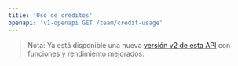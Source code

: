```yaml
---
title: 'Uso de créditos'
openapi: 'v1-openapi GET /team/credit-usage'
---
```


> Nota: Ya está disponible una nueva [versión v2 de esta API](/es/api-reference/endpoint/credit-usage) con funciones y rendimiento mejorados.